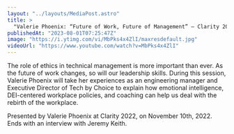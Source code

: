 ```yaml
---
layout: "../layouts/MediaPost.astro"
title: >
  "Valerie Phoenix: “Future of Work, Future of Management” — Clarity 2022"
publishedAt: "2023-08-01T07:25:47Z"
image: "https://i.ytimg.com/vi/MbPks4x4ZlI/maxresdefault.jpg"
videoUrl: "https://www.youtube.com/watch?v=MbPks4x4ZlI"
---
```


The role of ethics in technical management is more important than ever. As the future of work changes, so will our leadership skills. During this session, Valerie Phoenix will take her experiences as an engineering manager and Executive Director of Tech by Choice to explain how emotional intelligence, DEI-centered workplace policies, and coaching can help us deal with the rebirth of the workplace.

Presented by Valerie Phoenix at Clarity 2022, on November 10th, 2022. Ends with an interview with Jeremy Keith.
